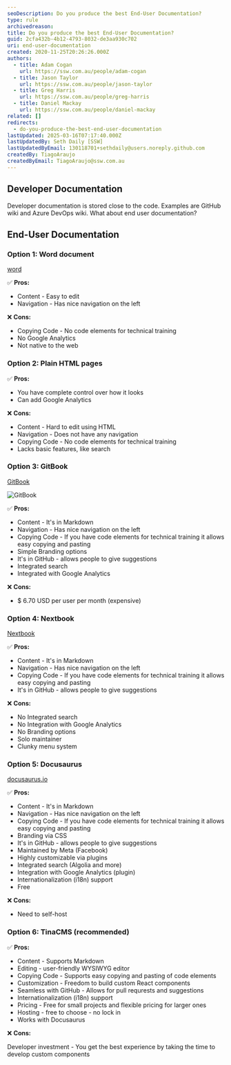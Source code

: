 ```yaml
---
seoDescription: Do you produce the best End-User Documentation?
type: rule
archivedreason:
title: Do you produce the best End-User Documentation?
guid: 2cfa432b-4b12-4793-8032-de3aa930c702
uri: end-user-documentation
created: 2020-11-25T20:26:26.000Z
authors:
  - title: Adam Cogan
    url: https://ssw.com.au/people/adam-cogan
  - title: Jason Taylor
    url: https://ssw.com.au/people/jason-taylor
  - title: Greg Harris
    url: https://ssw.com.au/people/greg-harris
  - title: Daniel Mackay
    url: https://ssw.com.au/people/daniel-mackay
related: []
redirects:
  - do-you-produce-the-best-end-user-documentation
lastUpdated: 2025-03-16T07:17:40.000Z
lastUpdatedBy: Seth Daily [SSW]
lastUpdatedByEmail: 130118701+sethdaily@users.noreply.github.com
createdBy: TiagoAraujo
createdByEmail: TiagoAraujo@ssw.com.au
---
```


## Developer Documentation

Developer documentation is stored close to the code. Examples are GitHub wiki and Azure DevOps wiki. What about end user documentation?
<youtubeEmbed url="https://www.youtube.com/watch?v=XJtB6fqJk1o" description="Video: GitBook vs. TinaCMS: Best Options for End-User Documentation | Seth Daily (4 min)" />

## End-User Documentation

### Option 1: Word document

[word](https://www.microsoft.com/en-au/microsoft-365/word)

✅ **Pros:**

* Content - Easy to edit
* Navigation - Has nice navigation on the left

❌ **Cons:**

* Copying Code - No code elements for technical training
* No Google Analytics
* Not native to the web

### Option 2: Plain HTML pages

✅ **Pros:**

* You have complete control over how it looks
* Can add Google Analytics

❌ **Cons:**

* Content - Hard to edit using HTML
* Navigation - Does not have any navigation
* Copying Code - No code elements for technical training
* Lacks basic features, like search

### Option 3: GitBook

[GitBook](https://gitbook.com)

![GitBook](/uploads/rules/end-user-documentation/gitbook.png)

✅ **Pros:**

* Content - It's in Markdown
* Navigation - Has nice navigation on the left
* Copying Code - If you have code elements for technical training it allows easy copying and pasting
* Simple Branding options
* It's in GitHub - allows people to give suggestions
* Integrated search
* Integrated with Google Analytics

❌ **Cons:**

* $ 6.70 USD per user per month (expensive)

### Option 4: Nextbook

[Nextbook](https://github.com/amiroff/NextBook)

✅ **Pros:**

* Content - It's in Markdown
* Navigation - Has nice navigation on the left
* Copying Code - If you have code elements for technical training it allows easy copying and pasting
* It's in GitHub - allows people to give suggestions

❌ **Cons:**

* No Integrated search
* No Integration with Google Analytics
* No Branding options
* Solo maintainer
* Clunky menu system

### Option 5: Docusaurus

[docusaurus.io](https://docusaurus.io/)

✅ **Pros:**

* Content - It's in Markdown
* Navigation - Has nice navigation on the left
* Copying Code - If you have code elements for technical training it allows easy copying and pasting
* Branding via CSS
* It's in GitHub - allows people to give suggestions
* Maintained by Meta (Facebook)
* Highly customizable via plugins
* Integrated search (Algolia and more)
* Integration with Google Analytics (plugin)
* Internationalization (i18n) support
* Free

❌ **Cons:**

* Need to self-host

### Option 6: TinaCMS (recommended)

✅ **Pros:**

* Content - Supports Markdown
* Editing - user-friendly WYSIWYG editor
* Copying Code - Supports easy copying and pasting of code elements
* Customization - Freedom to build custom React components
* Seamless with GitHub - Allows for pull requrests and suggestions
* Internationalization (i18n) support
* Pricing - Free for small projects and flexible pricing for larger ones
* Hosting - free to choose - no lock in
* Works with Docusaurus

❌ **Cons:**

Developer investment - You get the best experience by taking the time to develop custom components

